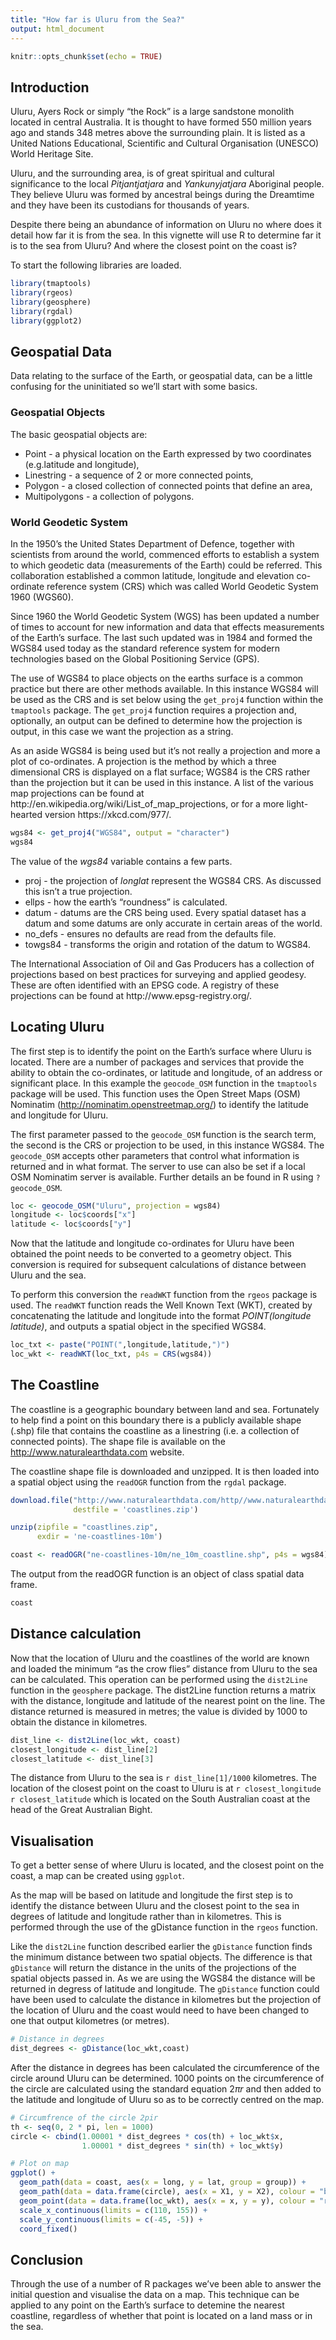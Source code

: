 ```yaml
---
title: "How far is Uluru from the Sea?"
output: html_document
---
```


```r
knitr::opts_chunk$set(echo = TRUE)
```

## Introduction
Uluru, Ayers Rock or simply "the Rock" is a large sandstone monolith located in central Australia. It is thought to have formed 550 million years ago and stands 348 metres above the surrounding plain. It is listed as a United Nations Educational, Scientific and Cultural Organisation (UNESCO) World Heritage Site.

Uluru, and the surrounding area, is of great spiritual and cultural significance to the local *Pitjantjatjara* and *Yankunyjatjara* Aboriginal people. They believe Uluru was formed by ancestral beings during the Dreamtime and they have been its custodians for thousands of years.

Despite there being an abundance of information on Uluru no where does it detail how far it is from the sea. In this vignette will use R to determine far it is to the sea from Uluru? And where the closest point on the coast is?

To start the following libraries are loaded. 

```r
library(tmaptools)
library(rgeos)
library(geosphere)
library(rgdal)
library(ggplot2)
```

## Geospatial Data
Data relating to the surface of the Earth, or geospatial data, can be a little confusing for the uninitiated so we'll start with some basics.

### Geospatial Objects
The basic geospatial objects are:

* Point - a physical location on the Earth expressed by two coordinates (e.g.latitude and longitude),
* Linestring - a sequence of 2 or more connected points,
* Polygon - a closed collection of connected points that define an area,
* Multipolygons - a collection of polygons.

### World Geodetic System
In the 1950's the United States Department of Defence, together with scientists from around the world, commenced efforts to establish a system to which geodetic data (measurements of the Earth) could be referred. This collaboration established a common latitude, longitude and elevation co-ordinate reference system (CRS) which was called World Geodetic System 1960 (WGS60).

Since 1960 the World Geodetic System (WGS) has been updated a number of times to account for new information and data that effects measurements of the Earth's surface. The last such updated was in 1984 and formed the WGS84 used today as the standard reference system for modern technologies based on the Global Positioning Service (GPS). 

The use of WGS84 to place objects on the earths surface is a common practice but there are other methods available. In this instance WGS84 will be used as the CRS and is set below using the `get_proj4` function within the `tmaptools` package. The `get_proj4` function requires a projection and, optionally, an output can be defined to determine how the projection is output, in this case we want the projection as a string.

As an aside WGS84 is being used but it's not really a projection and more a plot of co-ordinates. A projection is the method by which a three dimensional CRS is displayed on a flat surface; WGS84 is the CRS rather than the projection but it can be used in this instance. A list of the various map projections can be found at http://en.wikipedia.org/wiki/List_of_map_projections, or for a more light-hearted version https://xkcd.com/977/.
```r
wgs84 <- get_proj4("WGS84", output = "character")
wgs84
```

The value of the _wgs84_ variable contains a few parts.

* proj - the projection of _longlat_ represent the WGS84 CRS. As discussed this isn't a true projection.
* ellps - how the earth's "roundness" is calculated.
* datum - datums are the CRS being used. Every spatial dataset has a datum and some datums are only accurate in certain areas of the world.
* no_defs - ensures no defaults are read from the defaults file.
* towgs84 - transforms the origin and rotation of the datum to WGS84.

The International Association of Oil and Gas Producers has a collection of projections based on best practices for surveying and applied geodesy. These are often identified with an EPSG code. A registry of these projections can be found at http://www.epsg-registry.org/.

## Locating Uluru
The first step is to identify the point on the Earth's surface where Uluru is located. There are a number of packages and services that provide the ability to obtain the co-ordinates, or latitude and longitude, of an address or significant place. In this example the `geocode_OSM` function in the `tmaptools` package will be used. This function uses the Open Street Maps (OSM) Nominatim (<http://nominatim.openstreetmap.org/>) to identify the latitude and longitude for Uluru.

The first parameter passed to the `geocode_OSM` function is the search term, the second is the CRS or projection to be used, in this instance WGS84. The `geocode_OSM` accepts other parameters that control what information is returned and in what format. The server to use can also be set if a local OSM Nominatim server is available. Further details an be found in R using `?geocode_OSM`. 
```r
loc <- geocode_OSM("Uluru", projection = wgs84)
longitude <- loc$coords["x"]
latitude <- loc$coords["y"]
```

Now that the latitude and longitude co-ordinates for Uluru have been obtained the point needs to be converted to a geometry object. This conversion is required for subsequent calculations of distance between Uluru and the sea.

To perform this conversion the `readWKT` function from the `rgeos` package is used. The `readWKT` function reads the Well Known Text (WKT), created by concatenating the latitude and longitude into the format _POINT(longitude latitude)_, and outputs a spatial object in the specified WGS84.
```r
loc_txt <- paste("POINT(",longitude,latitude,")")
loc_wkt <- readWKT(loc_txt, p4s = CRS(wgs84))
```

## The Coastline
The coastline is a geographic boundary between land and sea. Fortunately to help find a point on this boundary there is a publicly available shape (.shp) file that contains the coastline as a linestring (i.e. a collection of connected points). The shape file is available on the <http://www.naturalearthdata.com> website.

The coastline shape file is downloaded and unzipped. It is then loaded into a spatial object using the `readOGR` function from the `rgdal` package.
```r
download.file("http://www.naturalearthdata.com/http//www.naturalearthdata.com/download/10m/physical/ne_10m_coastline.zip", 
              destfile = 'coastlines.zip')

unzip(zipfile = "coastlines.zip", 
      exdir = 'ne-coastlines-10m')

coast <- readOGR("ne-coastlines-10m/ne_10m_coastline.shp", p4s = wgs84)
```

The output from the readOGR function is an object of class spatial data frame.
``` r
coast
```

## Distance calculation
Now that the location of Uluru and the coastlines of the world are known and loaded the minimum "as the crow flies" distance from Uluru to the sea can be calculated. This operation can be performed using the `dist2Line` function in the `geosphere` package. The dist2Line function returns a matrix with the distance, longitude and latitude of the nearest point on the line. The distance returned is measured in metres; the value is divided by 1000 to obtain the distance in kilometres.

```r
dist_line <- dist2Line(loc_wkt, coast)
closest_longitude <- dist_line[2]
closest_latitude <- dist_line[3]
```
The distance from Uluru to the sea is `r dist_line[1]/1000` kilometres.
The location of the closest point on the coast to Uluru is at `r closest_longitude` `r closest_latitude` which is located on the South Australian coast at the head of the Great Australian Bight.

## Visualisation
To get a better sense of where Uluru is located, and the closest point on the coast, a map can be created using `ggplot`.

As the map will be based on latitude and longitude the first step is to identify the distance between Uluru and the closest point to the sea in degrees of latitude and longitude rather than in kilometres. This is performed through the use of the gDistance function in the `rgeos` function.

Like the `dist2Line` function described earlier the `gDistance` function finds the minimum distance between two spatial objects. The difference is that `gDistance` will return the distance in the units of the projections of the spatial objects passed in. As we are using the WGS84 the distance will be returned in degress of latitude and longitude. The `gDistance` function could have been used to calculate the distance in kilometres but the projection of the location of Uluru and the coast would need to have been changed to one that output kilometres (or metres). 

```r
# Distance in degrees
dist_degrees <- gDistance(loc_wkt,coast)
```

After the distance in degrees has been calculated the circumference of the circle around Uluru can be determined. 1000 points on the circumference of the circle are calculated using the standard equation $2\pi r$ and then added to the latitude and longitude of Uluru so as to be correctly centred on the map.

```r
# Circumfrence of the circle 2pir
th <- seq(0, 2 * pi, len = 1000)
circle <- cbind(1.00001 * dist_degrees * cos(th) + loc_wkt$x,
                1.00001 * dist_degrees * sin(th) + loc_wkt$y)

# Plot on map
ggplot() +
  geom_path(data = coast, aes(x = long, y = lat, group = group)) +
  geom_path(data = data.frame(circle), aes(x = X1, y = X2), colour = "blue") + 
  geom_point(data = data.frame(loc_wkt), aes(x = x, y = y), colour = "red") +
  scale_x_continuous(limits = c(110, 155)) +
  scale_y_continuous(limits = c(-45, -5)) +
  coord_fixed()
```

## Conclusion
Through the use of a number of R packages we've been able to answer the initial question and visualise the data on a map. This technique can be applied to any point on the Earth's surface to detemine the nearest coastline, regardless of whether that point is located on a land mass or in the sea.